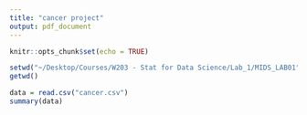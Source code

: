 ```yaml
---
title: "cancer project"
output: pdf_document
---
```


```r
knitr::opts_chunk$set(echo = TRUE)
```

```r
setwd("~/Desktop/Courses/W203 - Stat for Data Science/Lab_1/MIDS_LAB01")
getwd()

data = read.csv("cancer.csv")
summary(data)
```
